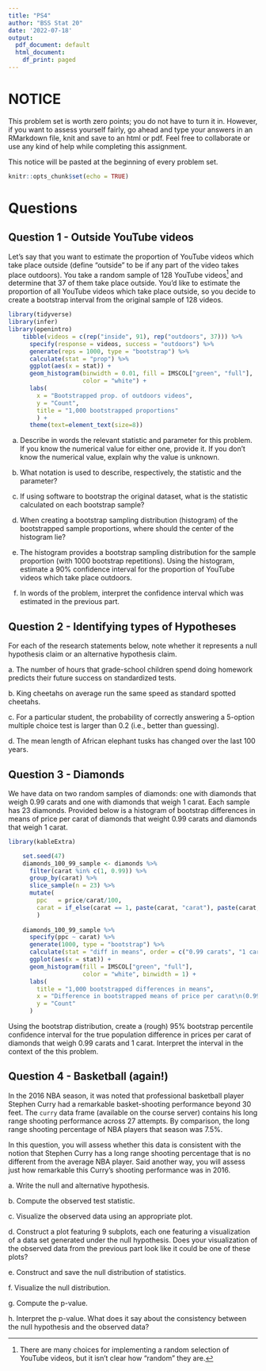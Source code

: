 ```yaml
---
title: "PS4"
author: "BSS Stat 20"
date: '2022-07-18'
output:
  pdf_document: default
  html_document:
    df_print: paged
---
```


# NOTICE

This problem set is worth zero points; you do not have to turn it in. However, if you want to assess yourself fairly, go ahead and type your answers in an RMarkdown file, knit and save to an html or pdf. Feel free to collaborate or use any kind of help while completing this assignment.

This notice will be pasted at the beginning of every problem set.

```r
knitr::opts_chunk$set(echo = TRUE)
```

# Questions

## Question 1 - **Outside YouTube videos**

Let's say that you want to estimate the proportion of YouTube videos which take place outside (define "outside" to be if any part of the video takes place outdoors). You take a random sample of 128 YouTube videos[^1] and determine that 37 of them take place outside. You'd like to estimate the proportion of all YouTube videos which take place outside, so you decide to create a bootstrap interval from the original sample of 128 videos.

[^1]: There are many choices for implementing a random selection of YouTube videos, but it isn't clear how "random" they are.

```r
library(tidyverse)
library(infer)
library(openintro)
    tibble(videos = c(rep("inside", 91), rep("outdoors", 37))) %>%
      specify(response = videos, success = "outdoors") %>%
      generate(reps = 1000, type = "bootstrap") %>%
      calculate(stat = "prop") %>%
      ggplot(aes(x = stat)) +
      geom_histogram(binwidth = 0.01, fill = IMSCOL["green", "full"],
                     color = "white") +
      labs(
        x = "Bootstrapped prop. of outdoors videos", 
        y = "Count",
        title = "1,000 bootstrapped proportions"
        ) +
      theme(text=element_text(size=8))
```

a.  Describe in words the relevant statistic and parameter for this problem. If you know the numerical value for either one, provide it. If you don't know the numerical value, explain why the value is unknown.

b.  What notation is used to describe, respectively, the statistic and the parameter?

c.  If using software to bootstrap the original dataset, what is the statistic calculated on each bootstrap sample?

d.  When creating a bootstrap sampling distribution (histogram) of the bootstrapped sample proportions, where should the center of the histogram lie?

e.  The histogram provides a bootstrap sampling distribution for the sample proportion (with 1000 bootstrap repetitions). Using the histogram, estimate a 90% confidence interval for the proportion of YouTube videos which take place outdoors.

f.  In words of the problem, interpret the confidence interval which was estimated in the previous part.

## Question 2 - **Identifying types of Hypotheses**

For each of the research statements below, note whether it represents a null hypothesis claim or an alternative hypothesis claim.

a\. The number of hours that grade-school children spend doing homework predicts their future success on standardized tests.

b\. King cheetahs on average run the same speed as standard spotted cheetahs.

c\. For a particular student, the probability of correctly answering a 5-option multiple choice test is larger than 0.2 (i.e., better than guessing).

d\. The mean length of African elephant tusks has changed over the last 100 years.

## Question 3 - **Diamonds**

We have data on two random samples of diamonds: one with diamonds that weigh 0.99 carats and one with diamonds that weigh 1 carat. Each sample has 23 diamonds. Provided below is a histogram of bootstrap differences in means of price per carat of diamonds that weight 0.99 carats and diamonds that weigh 1 carat.

```r
library(kableExtra)

    set.seed(47)
    diamonds_100_99_sample <- diamonds %>%
      filter(carat %in% c(1, 0.99)) %>%
      group_by(carat) %>%
      slice_sample(n = 23) %>% 
      mutate(
        ppc   = price/carat/100,
        carat = if_else(carat == 1, paste(carat, "carat"), paste(carat, "carats"))
        )
        
    diamonds_100_99_sample %>%
      specify(ppc ~ carat) %>%
      generate(1000, type = "bootstrap") %>%
      calculate(stat = "diff in means", order = c("0.99 carats", "1 carat")) %>%
      ggplot(aes(x = stat)) + 
      geom_histogram(fill = IMSCOL["green", "full"],
                     color = "white", binwidth = 1) +
      labs(
        title = "1,000 bootstrapped differences in means",
        x = "Difference in bootstrapped means of price per carat\n(0.99 carats - 1 carat)", 
        y = "Count"
      )
```

Using the bootstrap distribution, create a (rough) 95% bootstrap percentile confidence interval for the true population difference in prices per carat of diamonds that weigh 0.99 carats and 1 carat. Interpret the interval in the context of the this problem.

## Question 4 - **Basketball (again!)**

In the 2016 NBA season, it was noted that professional basketball player Stephen Curry had a remarkable basket-shooting performance beyond 30 feet. The `curry` data frame (available on the course server) contains his long range shooting performance across 27 attempts. By comparison, the long range shooting percentage of NBA players that season was 7.5%.

In this question, you will assess whether this data is consistent with the notion that Stephen Curry has a long range shooting percentage that is no different from the average NBA player. Said another way, you will assess just how remarkable this Curry's shooting performance was in 2016.

a\. Write the null and alternative hypothesis.

b\. Compute the observed test statistic.

c\. Visualize the observed data using an appropriate plot.

d\. Construct a plot featuring 9 subplots, each one featuring a visualization of a data set generated under the null hypothesis. Does your visualization of the observed data from the previous part look like it could be one of these plots?

e\. Construct and save the null distribution of statistics.

f\. Visualize the null distribution.

g\. Compute the p-value.

h\. Interpret the p-value. What does it say about the consistency between the null hypothesis and the observed data?
